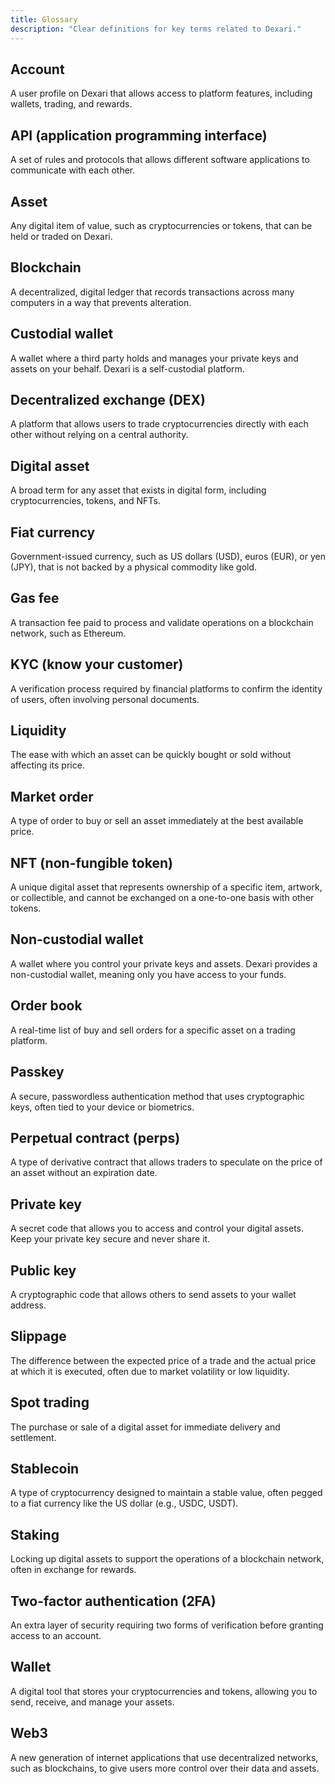 ```yaml
---
title: Glossary
description: "Clear definitions for key terms related to Dexari."
---
```


## Account
A user profile on Dexari that allows access to platform features, including wallets, trading, and rewards.

## API (application programming interface)
A set of rules and protocols that allows different software applications to communicate with each other.

## Asset
Any digital item of value, such as cryptocurrencies or tokens, that can be held or traded on Dexari.

## Blockchain
A decentralized, digital ledger that records transactions across many computers in a way that prevents alteration.

## Custodial wallet
A wallet where a third party holds and manages your private keys and assets on your behalf. Dexari is a self-custodial platform.

## Decentralized exchange (DEX)
A platform that allows users to trade cryptocurrencies directly with each other without relying on a central authority.

## Digital asset
A broad term for any asset that exists in digital form, including cryptocurrencies, tokens, and NFTs.

## Fiat currency
Government-issued currency, such as US dollars (USD), euros (EUR), or yen (JPY), that is not backed by a physical commodity like gold.

## Gas fee
A transaction fee paid to process and validate operations on a blockchain network, such as Ethereum.

## KYC (know your customer)
A verification process required by financial platforms to confirm the identity of users, often involving personal documents.

## Liquidity
The ease with which an asset can be quickly bought or sold without affecting its price.

## Market order
A type of order to buy or sell an asset immediately at the best available price.

## NFT (non-fungible token)
A unique digital asset that represents ownership of a specific item, artwork, or collectible, and cannot be exchanged on a one-to-one basis with other tokens.

## Non-custodial wallet
A wallet where you control your private keys and assets. Dexari provides a non-custodial wallet, meaning only you have access to your funds.

## Order book
A real-time list of buy and sell orders for a specific asset on a trading platform.

## Passkey
A secure, passwordless authentication method that uses cryptographic keys, often tied to your device or biometrics.

## Perpetual contract (perps)
A type of derivative contract that allows traders to speculate on the price of an asset without an expiration date.

## Private key
A secret code that allows you to access and control your digital assets. Keep your private key secure and never share it.

## Public key
A cryptographic code that allows others to send assets to your wallet address.

## Slippage
The difference between the expected price of a trade and the actual price at which it is executed, often due to market volatility or low liquidity.

## Spot trading
The purchase or sale of a digital asset for immediate delivery and settlement.

## Stablecoin
A type of cryptocurrency designed to maintain a stable value, often pegged to a fiat currency like the US dollar (e.g., USDC, USDT).

## Staking
Locking up digital assets to support the operations of a blockchain network, often in exchange for rewards.

## Two-factor authentication (2FA)
An extra layer of security requiring two forms of verification before granting access to an account.

## Wallet
A digital tool that stores your cryptocurrencies and tokens, allowing you to send, receive, and manage your assets.

## Web3
A new generation of internet applications that use decentralized networks, such as blockchains, to give users more control over their data and assets.
